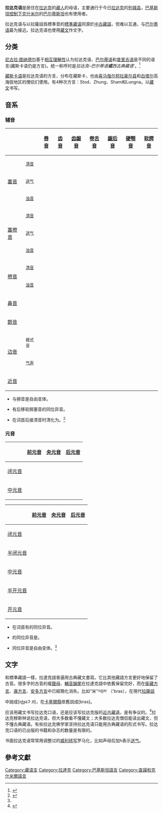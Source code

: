 {{Infobox language
|name=拉达克语
|nativename={{bo-textonly|ལ་དྭགས་སྐད།}} ''Ladaks Skad''
|states=[[印度|印度]]、[[中国|中国]]、[[巴基斯坦|巴基斯坦]]
|region=[[列城县|列城]]、[[巴尔蒂斯坦|巴尔蒂斯坦]]
|image=[[File:Ladakhi.png|250px]]
|speakers=110,826
|date=2011年人口普查
|ref=e18
|familycolor=汉藏语系
|fam1=[[汉藏语系|汉藏语系]]
|fam2=[[藏-喜马拉雅语群|藏-喜马拉雅语群]]
|fam3=[[藏语|中部藏语群]]
|fam5=拉达克–巴尔蒂语群
|script=[[藏文|藏文]]
|lc1=lbj|ld1=Ladakhi
|lc2=zau|ld2=Zangskari 
|glotto=lada1244
|glottoname=Ladakhi
|glotto2=zang1248
|glottoname2=[[藏斯卡语|Zangskari]]
|vitality=v
}}

'''拉达克语'''是居住在[[拉达克|拉达克]]的[[藏人|藏人]]的母语，主要通行于今日[[拉达克|拉达克]]的[[列城县|列城县]]，[[北部地区_(巴控克什米尔)|巴基斯坦控制下克什米尔]]的[[巴尔蒂斯坦|巴尔蒂斯坦]]也有使用者。

拉达克语与以拉薩話爲標準音的[[標準藏语|標準藏语]]同源於[[中古藏語|中古藏語]]，但难以互通，与[[巴尔蒂语|巴尔蒂语]]最为接近。拉达克语也使用[[藏文|藏文]]作文字。

==分类==
[[尼古拉·图纳德尔|尼古拉·图纳德尔]]基于[[相互理解性|相互理解性]]认为拉达克语、[[巴尔蒂语|巴尔蒂语]]和[[普里吉语|普里吉语]]是不同的语言(藏斯卡语仍是方言)。统一称呼时是''拉达克–巴尔蒂语'''或'''西古典藏语'''。<ref>{{cite web |first=Nicolas |last=Tournadre |author-link=Nicolas Tournadre |year=2005 |title=L'aire linguistique tibétaine et ses divers dialectes |work=Lalies |volume=25 |pages=7–56 |url=http://tournadre.nicolas.free.fr/fichiers/2005-aire.pdf |access-date=2021-06-25 |archive-date=2011-06-28 |archive-url=https://web.archive.org/web/20110628013703/http://tournadre.nicolas.free.fr/fichiers/2005-aire.pdf |dead-url=no }}</ref>

[[藏斯卡语|藏斯卡语]]是拉达克语的方言，分布在藏斯卡，也由[[喜马偕尔邦|喜马偕尔邦]][[拉豪尔县|拉豪尔县]]和[[白塔尔|白塔尔]]高海拔地区的僧侣们使用。有4种次方言：Stod、Zhung、Sham和Lungna。以[[藏文|藏文]]书写。

==音系==
===辅音===
{| class="wikitable" style="text-align:center"
! colspan="2" |
![[唇音|唇音]]
![[齿音|齿音]]
![[齿龈音|齿龈音]]
![[卷舌音|卷舌音]]
![[龈后音|龈后音]]
![[硬颚音|硬颚音]]
![[软腭音|软腭音]]
![[声门音|声门音]]
|-
! rowspan="3" |[[塞音|塞音]]
!<small>[[清音|清音]]</small>
|{{IPA|p}}
|{{IPA|t̪}}
|
|{{IPA|ʈ}}
|
|
|{{IPA|k}}
|
|-
!<small>[[送气|送气]]</small>
|{{IPA|pʰ}}
|{{IPA|t̪ʰ}}
|
|{{IPA|ʈʰ}}
|
|
|{{IPA|kʰ}}
|
|-
!<small>[[浊音|浊音]]</small>
|{{IPA|b}}
|{{IPA|d̪}}
|
|{{IPA|ɖ}}
|
|
|{{IPA|ɡ}}
|
|-
! rowspan="3" |[[塞擦音|塞擦音]]
!<small>[[清音|清音]]</small>
|
|
|{{IPA|t͡s}}
|
|{{IPA|t͡ʃ}}
|
|
|
|-
!<small>[[送气|送气]]</small>
|
|
|{{IPA|t͡sʰ}}
|
|{{IPA|t͡ʃʰ}}
|
|
|
|-
!<small>[[浊音|浊音]]</small>
|
|
|{{IPA|d͡z}}
|
|{{IPA|d͡ʒ}}
|
|
|
|-
! rowspan="2" |[[擦音|擦音]]
!<small>[[清音|清音]]</small>
|
|
|{{IPA|s}}
|{{IPA|ʂ}}
|{{IPA|ʃ}}
|
|
|{{IPA|h}}
|-
!<small>[[浊音|浊音]]</small>
|
|
|{{IPA|z}}
|
|{{IPA|ʒ}}
|
|
|
|-
! colspan="2" |[[鼻音|鼻音]]
|{{IPA|m}}
|{{IPA|n̪}}
|
|
|
|{{IPA|ɲ}}
|{{IPA|ŋ}}
|
|-
! colspan="2" |[[颤音|颤音]]
|
|
|{{IPA|r}}
|
|
|
|
|
|-
! rowspan="2" |[[边音|边音]]
!<small>模式音</small>
|
|
|{{IPA|l}}
|
|
|
|
|
|-
!<small>[[气声|气声]]</small>
|
|
|{{IPA|lʱ}}
|
|
|
|
|
|-
! colspan="2" |[[近音|近音]]
|{{IPA|w}}
|
|
|
|
|{{IPA|j}}
|
|
|}

*{{IPA|/b d ɡ/}}与擦音{{IPA|[β ð ɣ]}}是自由变体。
*{{IPA|/k/}}有后移软腭塞音{{IPA|[k̠]}}的同位异音。
*{{IPA|/l r/}}在词首后接清音时清化为{{IPA|[l̥ r̥]}}。<ref name=":0">{{Cite book|last=Koshal|first=Sanyukta|title=Ladakhi Grammar|publisher=Delhi: Motilal Banarsidass.|year=1979}}</ref>

===元音===
{| class="wikitable" style="text-align:center"
!
![[前元音|前元音]]
![[央元音|央元音]]
![[后元音|后元音]]
|- align="center"
![[闭元音|闭元音]]
|{{IPA|i}}
|
|{{IPA|u}}
|-
![[中元音|中元音]]
|{{IPA|e}}
|{{IPA|ə}}
|{{IPA|o}}
|}

{| class="wikitable" style="text-align:center"
!
![[前元音|前元音]]
![[央元音|央元音]]
![[后元音|后元音]]
|- align="center"
![[闭元音|闭元音]]
|{{IPA|i}}
|
|{{IPA|u}}
|-
![[半闭元音|半闭元音]]
|{{IPA|e}}
|
|{{IPA|o}}
|-
![[中元音|中元音]]
|{{IPA|[ɛ̝]}}
|{{IPA|ə}}
|{{IPA|[ɔ̝]}}
|-
![[半开元音|半开元音]]
|
|{{IPA|[ɐ]}}
|
|-
![[开元音|开元音]]
|
|{{IPA|[a]}}
|
|}

* {{IPA|/ə/}}在词首有{{IPA|[a ɐ]}}的同位异音。
* {{IPA|/e o/}}的同位异音是{{IPA|[ɛ̝ ɔ̝]}}。
* 同位异音是自由变体。<ref name=":0" />

==文字==
和標準藏語一樣，拉達克語普遍用古典藏文書寫。它比其他藏語方言更好地保留了古音。很多字的古音的複[[聲母|聲母]]、[[輔音|輔音]][[韻尾|韻尾]]在拉達克語中依舊保留完好，而在[[衛藏方言|衛藏方言]]、[[康方言|康方言]]、[[安多方言|安多方言]]中已經簡化消失。比如“米”འབྲས་ （'bras），在現代[[標準藏語|拉薩話]]中說成[ɳʈʂɛʔ ˩˦]，在[[卡基爾縣|卡基爾縣]]依舊説成[bras]。

应该用藏文书写拉达克口语，还是应该写拉达克版的[[近古藏语|近古藏语]]，是有争议的。<ref name="van Beek">{{cite book|title=Tibetan Modernities: Notes from the Field on Cultural and Social Change|editor1-first=Robert|editor1-last=Barnett|editor2-first=Ronald David|editor2-last=Schwartz|publisher=Brill|year=2008|chapter=Imaginaries of Ladakhi Modernity|first=Martijn|last=van Beek}}</ref>{{rp|178–179}}拉达克穆斯林说拉达克语，但大多数看不懂藏文；大多数拉达克僧侣能读出藏文，但不懂古典藏语。有些拉达克佛学家坚持拉达克语只能用古典藏语的形式书写。拉达克口语的已出版的书籍和杂志的数量是有限的。

书面拉达克语常常用调整过的[[威利转写|威利转写]]罗马化，比如声母后加h表示[[送气|送气]]。

==參考文獻==
{{Reflist}}
{{incubator|lbj}}
{{印度语言}}
[[Category:藏语支|Category:藏语支]]
[[Category:拉達克|Category:拉達克]]
[[Category:巴基斯坦語言|Category:巴基斯坦語言]]
[[Category:查謨和克什米爾語言|Category:查謨和克什米爾語言]]